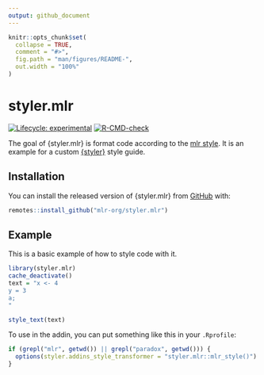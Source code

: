 ```yaml
---
output: github_document
---
```


<!-- README.md is generated from README.Rmd. Please edit that file -->

```r
knitr::opts_chunk$set(
  collapse = TRUE,
  comment = "#>",
  fig.path = "man/figures/README-",
  out.width = "100%"
)
```

# styler.mlr

<!-- badges: start -->
[![Lifecycle: experimental](https://img.shields.io/badge/lifecycle-experimental-orange.svg)](https://lifecycle.r-lib.org/articles/stages.html#experimental)
[![R-CMD-check](https://github.com/mlr-org/styler.mlr/workflows/R-CMD-check/badge.svg)](https://github.com/mlr-org/styler.mlr/actions)
<!-- badges: end -->

The goal of {styler.mlr} is format code according to the [mlr style](https://github.com/mlr-org/mlr3/wiki/Style-Guide). It is an example for a
custom [{styler}](https://styler.r-lib.org) style guide.

## Installation

You can install the released version of {styler.mlr} from [GitHub](https://github.com) with:

``` r
remotes::install_github("mlr-org/styler.mlr")
```

## Example

This is a basic example of how to style code with it.

```r
library(styler.mlr)
cache_deactivate()
text = "x <- 4
y = 3
a;
"

style_text(text)
```

To use in the addin, you can put something like this in your `.Rprofile`:

```r
if (grepl("mlr", getwd()) || grepl("paradox", getwd())) {
  options(styler.addins_style_transformer = "styler.mlr::mlr_style()")
}
```
